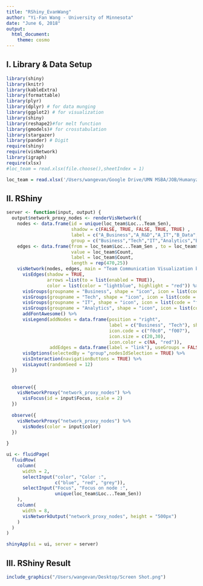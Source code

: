 ```yaml
---
title: "RShiny_EvanWang"
author: "Yi-Fan Wang - University of Minnesota"
date: "June 6, 2018"
output: 
  html_document: 
    theme: cosmo
---
```


## I. Library & Data Setup
```r
library(shiny)
library(knitr)
library(kableExtra)
library(formattable)
library(plyr)
library(dplyr) # for data munging
library(ggplot2) # for visualization
library(shiny)
library(reshape2)#for melt function
library(gmodels)# for crosstabulation
library(stargazer)
library(pander) # Digit
require(shiny)
require(visNetwork)
library(igraph)
require(xlsx)
#loc_team = read.xlsx(file.choose(),sheetIndex = 1)
```

```r
loc_team = read.xlsx('/Users/wangevan/Google Drive/UMN MSBA/JOB/Humanyze/g_loc_team.xlsx',sheetIndex = 1)
```

## II. RShiny
```r
server <- function(input, output) {
  output$network_proxy_nodes <- renderVisNetwork({
    nodes <- data.frame(id = unique(loc_team$Loc...Team_Sen),
                        shadow = c(FALSE, TRUE, FALSE, TRUE, TRUE) ,
                        label = c("A_Business","A_R&D","A_IT","B_Data","B_Business"),
                        group = c("Business","Tech","IT","Analytics","Business"))
    edges <- data.frame(from = loc_team$Loc...Team_Sen , to = loc_team$Loc...Team_Rec, 
                        value = loc_team$Count,
                        label = loc_team$Count,
                        length = rep(470,25))
    visNetwork(nodes, edges, main = "Team Communication Visualization by Network Analysis ",height = "500px",width = "100%") %>%
      visEdges(shadow = TRUE,
               arrows =list(to = list(enabled = TRUE)),
               color = list(color = "lightblue", highlight = "red")) %>%
      visGroups(groupname = "Business", shape = "icon", icon = list(code = "f0c0",color = "green")) %>%
      visGroups(groupname = "Tech", shape = "icon", icon = list(code = "f00e", color = "red")) %>%
      visGroups(groupname = "IT", shape = "icon", icon = list(code = "f11c", color = "orange")) %>%
      visGroups(groupname = "Analytics", shape = "icon", icon = list(code = "f1c0", color = "grey")) %>%
      addFontAwesome() %>%
      visLegend(addNodes = data.frame(position = "right",
                                      label = c("Business", "Tech"), shape = "icon", 
                                      icon.code = c("f0c0", "f007"), 
                                      icon.size = c(20,30), 
                                      icon.color = c(NA, "red")),
                addEdges = data.frame(label = "link"), useGroups = FALSE)%>% 
      visOptions(selectedBy = "group",nodesIdSelection = TRUE) %>% 
      visInteraction(navigationButtons = TRUE) %>%
      visLayout(randomSeed = 12)
  })
  
  
  observe({
    visNetworkProxy("network_proxy_nodes") %>%
      visFocus(id = input$Focus, scale = 2)
  })
  
  observe({
    visNetworkProxy("network_proxy_nodes") %>%
      visNodes(color = input$color)
  })
  
}

ui <- fluidPage(
  fluidRow(
    column(
      width = 2,
      selectInput("color", "Color :",
                  c("blue", "red", "grey")),
      selectInput("Focus", "Focus on node :",
                  unique(loc_team$Loc...Team_Sen))
    ),
    column(
      width = 8,
      visNetworkOutput("network_proxy_nodes", height = "500px")
    )
  )
)

shinyApp(ui = ui, server = server)
```


## III. RShiny Result
```r
include_graphics("/Users/wangevan/Desktop/Screen Shot.png")
```